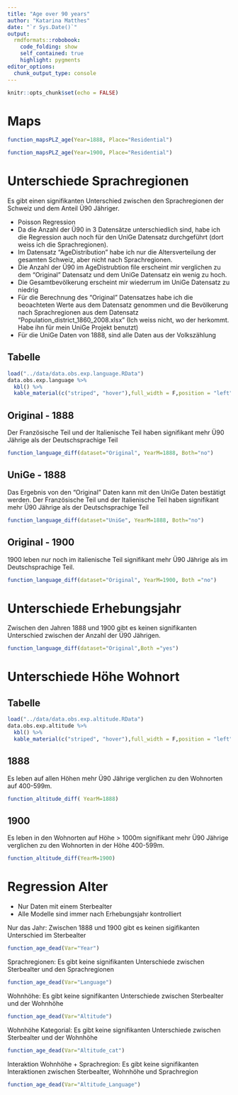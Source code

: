 ```yaml
---
title: "Age over 90 years"
author: "Katarina Matthes"
date: "`r Sys.Date()`"
output:
  rmdformats::robobook:
    code_folding: show
    self_contained: true
    highlight: pygments
editor_options: 
  chunk_output_type: console
---
```


```r
knitr::opts_chunk$set(echo = FALSE)
```

# Maps

```r
function_mapsPLZ_age(Year=1888, Place="Residential")
```

```r
function_mapsPLZ_age(Year=1900, Place="Residential")
```

# Unterschiede Sprachregionen

Es gibt einen signifikanten Unterschied zwischen den Sprachregionen der Schweiz und dem Anteil Ü90 Jähriger.

* Poisson Regression
* Da die Anzahl der Ü90 in 3 Datensätze unterschiedlich sind, habe ich die Regression auch noch für den UniGe Datensatz durchgeführt (dort weiss ich die Sprachregionen). 
* Im Datensatz "AgeDistribution" habe ich nur die Altersverteilung der gesamten Schweiz, aber nicht nach Sprachregionen.
* Die Anzahl der Ü90 im AgeDistrubtion file erscheint mir verglichen zu dem "Original" Datensatz und dem UniGe Datensatz ein wenig zu hoch.
* Die Gesamtbevölkerung erscheint mir wiederrum im UniGe Datensatz zu niedrig
* Für die Berechnung des "Original" Datensatzes habe ich die beoachteten Werte aus dem Datensatz genommen und die Bevölkerung nach Sprachregionen aus dem Datensatz "Population_district_1860_2008.xlsx" (Ich weiss nicht, wo der herkommt. Habe ihn für mein UniGe Projekt benutzt)
* Für die UniGe Daten von 1888, sind alle Daten aus der Volkszählung 


## Tabelle 

```r
load("../data/data.obs.exp.language.RData")
data.obs.exp.language %>%
  kbl() %>%
  kable_material(c("striped", "hover"),full_width = F,position = "left")
```


## Original - 1888

Der Französische Teil und der Italienische Teil haben signifikant mehr Ü90 Jährige als der Deutschsprachige Teil

```r
function_language_diff(dataset="Original", YearM=1888, Both="no")
```

## UniGe - 1888
Das Ergebnis von den "Original" Daten kann mit den UniGe Daten bestätigt werden.
Der Französische Teil und der Italienische Teil haben signifikant mehr Ü90 Jährige als der Deutschsprachige Teil

```r
function_language_diff(dataset="UniGe", YearM=1888, Both="no")
```

## Original - 1900

1900 leben nur noch im italienische Teil signifikant mehr Ü90 Jährige als im Deutschsprachige Teil.

```r
function_language_diff(dataset="Original", YearM=1900, Both ="no")
```

# Unterschiede Erhebungsjahr

Zwischen den Jahren 1888 und 1900 gibt es keinen signifikanten Unterschied zwischen der Anzahl der Ü90 Jährigen.

```r
function_language_diff(dataset="Original",Both ="yes")
```


# Unterschiede Höhe Wohnort

## Tabelle 

```r
load("../data/data.obs.exp.altitude.RData")
data.obs.exp.altitude %>%
  kbl() %>%
  kable_material(c("striped", "hover"),full_width = F,position = "left")
```


## 1888

Es leben auf allen Höhen mehr Ü90 Jährige verglichen zu den Wohnorten auf 400-599m.

```r
function_altitude_diff( YearM=1888)
```

## 1900

Es leben in den Wohnorten auf Höhe > 1000m signifikant mehr Ü90 Jährige verglichen zu den Wohnorten in der Höhe 400-599m.

```r
function_altitude_diff(YearM=1900)
```

# Regression Alter

* Nur Daten mit einem Sterbealter
* Alle Modelle sind immer nach Erhebungsjahr kontrolliert

Nur das Jahr: Zwischen 1888 und 1900 gibt es keinen sigifikanten Unterschied im Sterbealter

```r
function_age_dead(Var="Year")
```

Sprachregionen: Es gibt keine signifikanten Unterschiede zwischen Sterbealter und den Sprachregionen
```r
function_age_dead(Var="Language")
```

Wohnhöhe: Es gibt keine signifikanten Unterschiede zwischen Sterbealter und der Wohnhöhe
```r
function_age_dead(Var="Altitude")
```

Wohnhöhe Kategorial: Es gibt keine signifikanten Unterschiede zwischen Sterbealter und der Wohnhöhe
```r
function_age_dead(Var="Altitude_cat")
```

Interaktion Wohnhöhe + Sprachregion: Es gibt keine signifikanten Interaktionen zwischen Sterbealter, Wohnhöhe und Sprachregion
```r
function_age_dead(Var="Altitude_Language")
```


